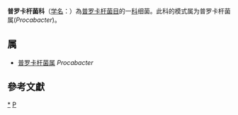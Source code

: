 {{Automatic taxobox
| taxon = Procabacteriaceae
| authority = Garrity et al. 2003
| type genus = 普罗卡杆菌属<br>''Procabacter''
| type genus authority =
}}
'''普罗卡杆菌科'''（[[学名|学名]]：{{lang|la|''Procabacteriaceae''}}）為[[普罗卡杆菌目|普罗卡杆菌目]]的一[[科|科]]细菌。此科的模式属为普罗卡杆菌属(''Procabacter'')。

==属==
* [[普罗卡杆菌属|普罗卡杆菌属]] ''Procabacter''

==參考文獻==
{{reflist}}

{{taxonbar}}

[[Category:_普罗卡杆菌科|*]]
[[Category:2003年描述的分类群|P]]